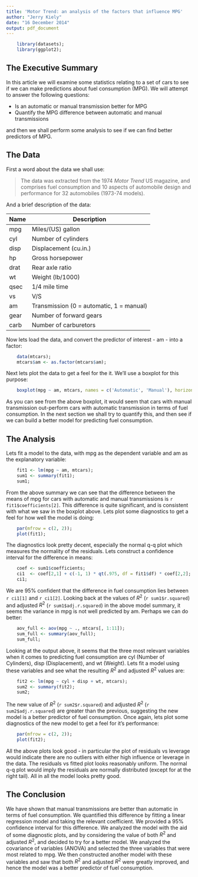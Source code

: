 ```yaml
---
title: 'Motor Trend: an analysis of the factors that influence MPG'
author: "Jerry Kiely"
date: "16 December 2014"
output: pdf_document
---
```


```r

    library(datasets);
    library(ggplot2);

```

## The Executive Summary

In this article we will examine some statistics relating to a set of cars to see if we can make 
predictions about fuel consumption (MPG). We will attempt to answer the following questions:

* Is an automatic or manual transmission better for MPG
* Quantify the MPG difference between automatic and manual transmissions

and then we shall perform some analysis to see if we can find better predictors of MPG.

## The Data

First a word about the data we shall use:

> The data was extracted from the 1974 _Motor Trend_ US magazine,
> and comprises fuel consumption and 10 aspects of automobile design
> and performance for 32 automobiles (1973-74 models).

And a brief description of the data:

| Name  | Description                              |
|-------|------------------------------------------|
| mpg   | Miles/(US) gallon                        |
| cyl   | Number of cylinders                      |
| disp  | Displacement (cu.in.)                    |
| hp    | Gross horsepower                         |
| drat  | Rear axle ratio                          |
| wt    | Weight (lb/1000)                         |
| qsec  | 1/4 mile time                            |
| vs    | V/S                                      |
| am    | Transmission (0 = automatic, 1 = manual) |
| gear  | Number of forward gears                  |
| carb  | Number of carburetors                    |

Now lets load the data, and convert the predictor of interest - am - into a factor:

```r

    data(mtcars);
    mtcars$am <- as.factor(mtcars$am);

```
Next lets plot the data to get a feel for the it. We'll use a boxplot for this purpose:

```r

    boxplot(mpg ~ am, mtcars, names = c('Automatic', 'Manual'), horizontal = TRUE);

```

As you can see from the above boxplot, it would seem that cars with manual transmission 
out-perform cars with automatic transmission in terms of fuel consumption. In the next 
section we shall try to quantify this, and then see if we can build a better model for 
predicting fuel consumption.

## The Analysis

Lets fit a model to the data, with mpg as the dependent variable and am as the explanatory 
variable:

```r

    fit1 <- lm(mpg ~ am, mtcars);
    sum1 <- summary(fit1);
    sum1;

```

From the above summary we can see that the difference between the means of mpg for cars with 
automatic and manual transmissions is `r fit1$coefficients[2]`. This difference is quite 
significant, and is consistent with what we saw in the boxplot above. Lets plot some diagnostics 
to get a feel for how well the model is doing:

```r

    par(mfrow = c(2, 2));
    plot(fit1);

```

The diagnostics look pretty decent, especially the normal q-q plot which measures the normality of 
the residuals. Lets construct a confidence interval for the difference in means:

```r

    coef <- sum1$coefficients;
    ci1  <- coef[2,1] + c(-1, 1) * qt(.975, df = fit1$df) * coef[2,2];
    ci1;

```

We are 95% confident that the difference in fuel consumption lies between `r ci1[1]` and 
`r ci1[2]`. Looking back at the values of $R^2$ (`r sum1$r.squared`) and adjusted $R^2$ 
(`r sum1$adj.r.squared`) in the above model summary, it seems the variance in mpg is not well 
predicted by am. Perhaps we can do better:

```r

    aov_full <- aov(mpg ~ ., mtcars[, 1:11]);
    sum_full <- summary(aov_full);
    sum_full;

```

Looking at the output above, it seems that the three most relevant variables when it comes to 
predicting fuel consumption are cyl (Number of Cylinders), disp (Displacement), and wt (Weight). 
Lets fit a model using these variables and see what the resulting $R^2$ and adjusted $R^2$ 
values are:

```r

    fit2 <- lm(mpg ~ cyl + disp + wt, mtcars);
    sum2 <- summary(fit2);
    sum2;

```

The new value of $R^2$ (`r sum2$r.squared`) and adjusted $R^2$ (`r sum2$adj.r.squared`) are 
greater than the previous, suggesting the new model is a better predictor of fuel consumption. 
Once again, lets plot some diagnostics of the new model to get a feel for it's performance: 

```r

    par(mfrow = c(2, 2));
    plot(fit2);

```

All the above plots look good - in particular the plot of residuals vs leverage would indicate 
there are no outliers with either high influence or leverage in the data. The residuals vs fitted 
plot looks reasonably uniform. The normal q-q plot would imply the residuals are normally 
distributed (except for at the right tail). All in all the model looks pretty good.

## The Conclusion

We have shown that manual transmissions are better than automatic in terms of fuel consumption. We 
quantified this difference by fitting a linear regression model and taking the relevant coefficient. 
We provided a 95% confidence interval for this difference. We analyzed the model with the aid of some 
diagnostic plots, and by considering the value of both $R^2$ and adjusted $R^2$, and decided to try 
for a better model. We analyzed the covariance of variables (ANOVA) and selected the three variables 
that were most related to mpg. We then constructed another model with these variables and saw that 
both $R^2$ and adjusted $R^2$ were greatly improved, and hence the model was a better predictor of 
fuel consumption.
